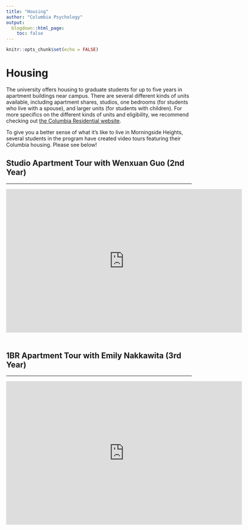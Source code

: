 ```yaml
---
title: "Housing"
author: "Columbia Psychology"
output:
  blogdown::html_page:
    toc: false
---
```


```r
knitr::opts_chunk$set(echo = FALSE)
```

# Housing

The university offers housing to graduate students for up to five years in apartment buildings near campus. There are several different kinds of units available, including apartment shares, studios, one bedrooms (for students who live with a spouse), and larger units (for students with children). For more specifics on the different kinds of units and eligibility, we recommend checking out [the Columbia Residential website](https://residential.columbia.edu/content/students/accommodations){target="_blank"}.

To give you a better sense of what it's like to live in Morningside Heights, several students in the program have created video tours featuring their Columbia housing. Please see below!

## Studio Apartment Tour with Wenxuan Guo (2nd Year)

---

<div class="video-container" style="margin-bottom:50px"><iframe width="640" height="390" src="https://www.youtube.com/embed/h52nyfxQ6hc?modestbranding=1&showinfo=0&rel=0&theme=light&color=white" frameborder="0"></iframe></div>

## 1BR Apartment Tour with Emily Nakkawita (3rd Year)

---

<div class="video-container" style="margin-bottom:50px"><iframe width="640" height="390" src="https://www.youtube.com/embed/b_8QeK5fIH4?modestbranding=1&showinfo=0&rel=0&theme=light&color=white" frameborder="0"></iframe></div>
